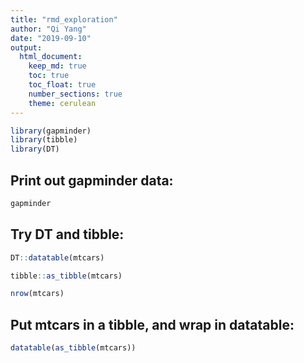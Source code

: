 ```yaml
---
title: "rmd_exploration"
author: "Qi Yang"
date: "2019-09-10"
output: 
  html_document:
    keep_md: true
    toc: true
    toc_float: true
    number_sections: true
    theme: cerulean
---
```


<!-- echo = FALSE hides codes from output, warning = FALSE hides warning messages -->
```r
library(gapminder)
library(tibble)
library(DT)
```

## Print out gapminder data:
```r
gapminder
```

## Try DT and tibble:
```r
DT::datatable(mtcars)
```
```r
tibble::as_tibble(mtcars)
```
```r
nrow(mtcars)
```


## Put mtcars in a tibble, and wrap in datatable:
```r
datatable(as_tibble(mtcars))
```
